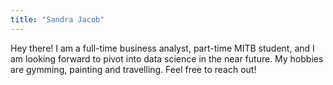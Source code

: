 ```yaml
---
title: "Sandra Jacob"
---
```


::: {layout-ncol="2"}
Hey there! I am a full-time business analyst, part-time MITB student, and I am looking forward to pivot into data science in the near future. My hobbies are gymming, painting and travelling. Feel free to reach out!
:::
